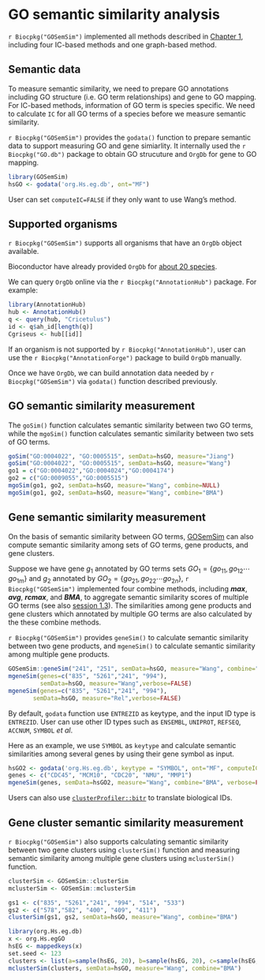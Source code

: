 # GO semantic similarity analysis {#GOSemSim}

`r Biocpkg("GOSemSim")` implemented all methods described in [Chapter 1](#semantic-similarity-overview), including four IC-based methods and one graph-based method. 

## Semantic data {#semantic-data}

To measure semantic similarity, we need to prepare GO annotations including GO structure (i.e. GO term relationships) and gene to GO mapping. For IC-based methods, information of GO term is species specific. We need to calculate `IC` for all GO terms of a species before we measure semantic similarity.


`r Biocpkg("GOSemSim")` provides the `godata()` function to prepare semantic data to support measuring GO and gene simiarlity. It internally used the `r Biocpkg("GO.db")` package to obtain GO strucuture and `OrgDb` for gene to GO mapping. 


```r
library(GOSemSim)
hsGO <- godata('org.Hs.eg.db', ont="MF")
```

User can set `computeIC=FALSE` if they only want to use Wang's method.


## Supported organisms {#gosemsim-supported-organisms}

`r Biocpkg("GOSemSim")` supports all organisms that have an `OrgDb` object available.

Bioconductor have already provided `OrgDb` for [about 20 species](http://bioconductor.org/packages/release/BiocViews.html#___OrgDb).

We can query `OrgDb` online via the `r Biocpkg("AnnotationHub")` package. For example:

```r
library(AnnotationHub)
hub <- AnnotationHub()
q <- query(hub, "Cricetulus")
id <- q$ah_id[length(q)]
Cgriseus <- hub[[id]]
```

If an organism is not supported by `r Biocpkg("AnnotationHub")`, user can use the `r Biocpkg("AnnotationForge")` package to build `OrgDb` manually.

Once we have `OrgDb`, we can build annotation data needed by `r Biocpkg("GOSemSim")` via `godata()` function described previously.


## GO semantic similarity measurement {#go-semantic-simiarlity}

The `goSim()` function calculates semantic similarity between two GO terms, while the `mgoSim()` function calculates semantic similarity between two sets of GO terms.


```r
goSim("GO:0004022", "GO:0005515", semData=hsGO, measure="Jiang")
goSim("GO:0004022", "GO:0005515", semData=hsGO, measure="Wang")
go1 = c("GO:0004022","GO:0004024","GO:0004174")
go2 = c("GO:0009055","GO:0005515")
mgoSim(go1, go2, semData=hsGO, measure="Wang", combine=NULL)
mgoSim(go1, go2, semData=hsGO, measure="Wang", combine="BMA")
```

## Gene semantic similarity measurement {#gene-go-semantic-similarity}

On the basis of semantic similarity between GO terms, [GOSemSim](https://www.bioconductor.org/packages/GOSemSim) can
also compute semantic similarity among sets of GO terms, gene products, and gene clusters.

Suppose we have gene $g_1$ annotated by GO terms sets $GO_{1}=\{go_{11},go_{12} \cdots go_{1m}\}$
and $g_2$ annotated by $GO_{2}=\{go_{21},go_{22} \cdots go_{2n}\}$, `r Biocpkg("GOSemSim")` implemented four combine methods, including __*max*__, __*avg*__, __*rcmax*__, and __*BMA*__, to aggregate semantic similarity scores of multiple GO terms (see also [session 1.3](#combine-methods)). The similarities
among gene products and gene clusters which annotated by multiple GO
terms are also calculated by the these combine methods.


`r Biocpkg("GOSemSim")` provides `geneSim()` to calculate semantic similarity between two gene products, and `mgeneSim()` to calculate semantic similarity among multiple gene products.

```r
GOSemSim::geneSim("241", "251", semData=hsGO, measure="Wang", combine="BMA")
mgeneSim(genes=c("835", "5261","241", "994"),
         semData=hsGO, measure="Wang",verbose=FALSE)
mgeneSim(genes=c("835", "5261","241", "994"),
       semData=hsGO, measure="Rel",verbose=FALSE)
```

By default, `godata` function use `ENTREZID` as keytype, and the input ID type is `ENTREZID`. User can use other ID types such as `ENSEMBL`, `UNIPROT`, `REFSEQ`, `ACCNUM`, `SYMBOL` _et al_.

Here as an example, we use `SYMBOL` as `keytype` and calculate semantic similarities among several genes by using their gene symbol as input.

```r
hsGO2 <- godata('org.Hs.eg.db', keytype = "SYMBOL", ont="MF", computeIC=FALSE) 
genes <- c("CDC45", "MCM10", "CDC20", "NMU", "MMP1")
mgeneSim(genes, semData=hsGO2, measure="Wang", combine="BMA", verbose=FALSE)
```

Users can also use [`clusterProfiler::bitr`](#bitr) to translate biological IDs.

## Gene cluster semantic similarity measurement {#gene-cluster-go-semantic-similarity}


`r Biocpkg("GOSemSim")` also supports calculating semantic similarity between two gene clusters using `clusterSim()` function and measuring semantic similarity among multiple gene clusters using `mclusterSim()` function.


```r
clusterSim <- GOSemSim::clusterSim
mclusterSim <- GOSemSim::mclusterSim
```


```r
gs1 <- c("835", "5261","241", "994", "514", "533")
gs2 <- c("578","582", "400", "409", "411")
clusterSim(gs1, gs2, semData=hsGO, measure="Wang", combine="BMA")

library(org.Hs.eg.db)
x <- org.Hs.egGO
hsEG <- mappedkeys(x)
set.seed <- 123
clusters <- list(a=sample(hsEG, 20), b=sample(hsEG, 20), c=sample(hsEG, 20))
mclusterSim(clusters, semData=hsGO, measure="Wang", combine="BMA")
```




<!--


## Applications

[GOSemSim](https://www.bioconductor.org/packages/GOSemSim) was cited by more than [200 papers](https://scholar.google.com.hk/scholar?oi=bibs&hl=en&cites=9484177541993722322,17633835198940746971,18126401808149291947) and had been applied to many research domains, including:

+ [Disease or Drug analysis](https://guangchuangyu.github.io/software/GOSemSim/featuredArticles/#diease-or-drug-analysis)
+ [Gene/Protein functional analysis](https://guangchuangyu.github.io/software/GOSemSim/featuredArticles/#geneprotein-functional-analysis)
+ [Protein-Protein interaction](https://guangchuangyu.github.io/software/GOSemSim/featuredArticles/#protein-protein-interaction)
+ [miRNA-mRNA interaction](https://guangchuangyu.github.io/software/GOSemSim/featuredArticles/#mirna-mrna-interaction)
+ [sRNA regulation](https://guangchuangyu.github.io/software/GOSemSim/featuredArticles/#srna-regulation)
+ [Evolution](https://guangchuangyu.github.io/software/GOSemSim/featuredArticles/#evolution)

Find out more on <https://guangchuangyu.github.io/software/GOSemSim/featuredArticles/>.


# GO enrichment analysis

GO enrichment analysis can be supported by our package [clusterProfiler](https://www.bioconductor.org/packages/clusterProfiler)[@yu2012], which supports hypergeometric test and Gene Set Enrichment Analysis (GSEA). Enrichment results across different gene clusters can be compared using __*compareCluster*__ function.

# Disease Ontology Semantic and Enrichment analysis

Disease Ontology (DO) annotates human genes in the context of disease. DO is an important annotation in translating molecular findings from high-throughput data to clinical relevance.
[DOSE](https://www.bioconductor.org/packages/DOSE)[@yu_dose_2015] supports semantic similarity computation among DO terms and genes.
Enrichment analysis including hypergeometric model and GSEA are also implemented to support discovering disease associations of high-throughput biological data.

# MeSH enrichment and semantic analyses

MeSH (Medical Subject Headings) is the NLM controlled vocabulary used to manually index articles for MEDLINE/PubMed. [meshes](https://www.bioconductor.org/packages/meshes) supports enrichment (hypergeometric test and GSEA) and semantic similarity analyses for more than 70 species.


-->